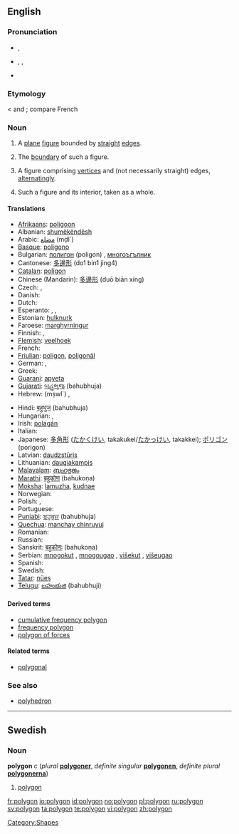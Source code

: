 {{see|Polygon}}
==English==

===Pronunciation===
* {{a|UK}} {{IPA|/ˈpɒlɪɡən/}}, {{SAMPA|/"pQlIg@n/}}
* {{a|US}} {{enPR|pälʹē-gän}}, {{IPA|/ˈpɑliɡɑn/}}, {{SAMPA|/"pAligAn/}}
* {{audio|en-us-polygon.ogg|Audio (US)}}

===Etymology===
{{AGr.}} {{term|sc=polytonic|πολύγωνον|tr=polygōnon}} < {{term|sc=polytonic|πολύς|tr=polus||many}} and  {{term|sc=polytonic|γωνία|tr=gōnia||angle}}; compare French {{term|polygone}}

===Noun===
{{wikipedia}}
{{en-noun}}

# {{geometry}} A [[plane]] [[figure]] bounded by [[straight]] [[edge]]s.
# {{geometry}} The [[boundary]] of such a figure.
# {{geometry|more generally}} A figure comprising [[vertices]] and (not necessarily straight) edges, [[alternating]]ly.
# {{geometry}} Such a figure and its interior, taken as a whole.

====Translations====
{{trans-top|plane figure bounded by straight edges}}
* [[Afrikaans]]: [[poligoon]]
* Albanian: [[shumëkëndësh]]
* Arabic: [[مضلع]] (mḍl`)
* [[Basque]]: [[poligono#Basque|poligono]]
* Bulgarian: [[полигон]] (poligon) {{m}}, [[многоъгълник]] {{m}}
* Cantonese: [[多邊形]] (do1 bin1 jing4)
* [[Catalan]]: [[polígon]]
* Chinese (Mandarin): [[多邊形]] (duō biān xíng)
* Czech: {{t-|cs|mnohoúhelník|m}}, {{t-|cs|polygon}}
* Danish: {{t-|da|polygon}}
* Dutch: {{t-|nl|veelhoek|m}}
* Esperanto: {{t-|eo|plurangulo|xs=Esperanto}}, {{t-|eo|plurlatero|xs=Esperanto}}, {{t-|eo|poligono|xs=Esperanto}}
* Estonian: [[hulknurk]]
* Faroese: [[marghyrningur]]
* Finnish: {{t+|fi|monikulmio}}, {{t-|fi|polygoni}}
* [[Flemish]]: [[veelhoek]]
* French: {{t+|fr|polygone|m}}
* [[Friulian]]: [[poligon#Friulian|poligon]], [[poligonâl]]
* German: {{t-|de|Vieleck|n}}, {{t-|de|Polygon|n}}
* Greek: {{t+|el|πολύγωνο|tr=polúgono|sc=Grek}}
* [[Guarani]]: [[apyeta]]
* [[Gujarati]]: [[બહુભુજ]] (bahubhuja)
* Hebrew: {{he-translation|מצולע|metsulá}} (mṣwl`) {{m}}, {{he-translation|פוליגון|poligón}} {{m}}
{{trans-mid}}
* Hindi: [[बहुभुज]] (bahubhuja)
* Hungarian: {{t-|hu|poligon}}, {{t+|hu|sokszög}}
* Irish: [[polagán]]
* Italian: {{t+|it|poligono|m}}
* Japanese: [[多角形]] ([[たかくけい]], takakukei/[[たかっけい]], takakkei); [[ポリゴン]] (porigon)
* Latvian: [[daudzstūris]] {{m}}
* Lithuanian: [[daugiakampis]] {{m}}
* [[Malayalam]]: [[ബഹുഭുജം]]
* [[Marathi]]: [[बहुकोण]] (bahukoṇa)
* [[Moksha]]: [[lamuzha]], [[kudnae]]
* Norwegian: {{t+|no|polygon}}
* Polish: {{t-|pl|wielokąt|m}}, {{t-|pl|wielobok}}
* Portuguese: {{t+|pt|polígono}}
* [[Punjabi]]: [[ਬਹੁਭੁਜ]] (bahubhuja)
* [[Quechua]]: [[manchay chinruyuj]]
* Romanian: {{t-|ro|poligon}}
* Russian: {{t+|ru|многоугольник|tr=mnogougol'nik|sc=Cyrl}}
* Sanskrit: [[बहुकोणः]] (bahukoṇa)
* Serbian: [[mnogokut]] {{m}}, [[mnogougao]] {{m}}, [[višekut]] {{m}}, [[višeugao]] {{m}}
* Spanish: {{t+|es|polígono|m}}
* Swedish: {{t+|sv|polygon|c}}
* [[Tatar]]: [[nüeş]]
* [[Telugu]]: [[బహుభుజి]] (bahubhuji)
{{trans-bottom}}

====Derived terms====
* [[cumulative frequency polygon]]
* [[frequency polygon]]
* [[polygon of forces]]

====Related terms====
* [[polygonal]]

===See also===
* [[polyhedron]]

----

==Swedish==

===Noun===
'''polygon''' ''c'' (''plural'' '''[[polygoner]]''', ''definite singular'' '''[[polygonen]]''', ''definite plural'' '''[[polygonerna]]''')

# [[#English|polygon]]

[[Category:Shapes]]

[[fr:polygon]]
[[io:polygon]]
[[id:polygon]]
[[no:polygon]]
[[pl:polygon]]
[[ru:polygon]]
[[sv:polygon]]
[[ta:polygon]]
[[te:polygon]]
[[vi:polygon]]
[[zh:polygon]]